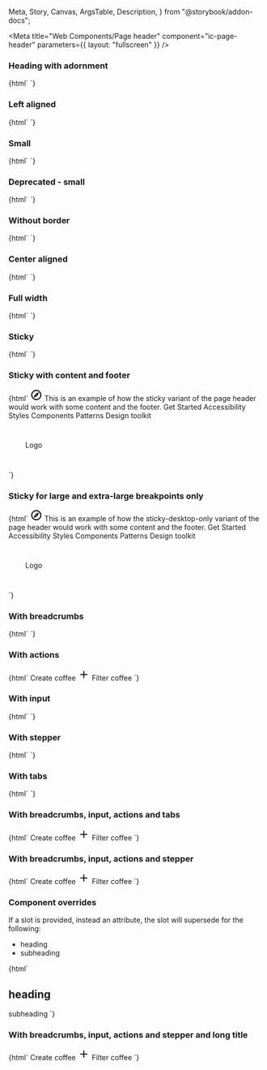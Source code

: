   Meta,
  Story,
  Canvas,
  ArgsTable,
  Description,
} from "@storybook/addon-docs";

<Meta
  title="Web Components/Page header"
  component="ic-page-header"
  parameters={{ layout: "fullscreen" }}
/>

<Description markdown={readme} />

### Heading with adornment

<Canvas>
  <Story name="Heading with adornment" parameters={{ loki: { skip: true } }}>
    {html`
      <ic-page-header heading="Page header">
        <ic-status-tag slot="heading-adornment" label="Beta"></ic-status-tag>
      </ic-page-header>
    `}
  </Story>
</Canvas>

### Left aligned

<Canvas>
  <Story name="Left aligned" parameters={{ loki: { skip: true } }}>
    {html`
      <ic-page-header
        aligned="left"
        heading="Page header"
        subheading="This is a simple page header component and this is the text."
      >
        <ic-status-tag slot="heading-adornment" label="Beta"></ic-status-tag>
      </ic-page-header>
    `}
  </Story>
</Canvas>

### Small

<Canvas>
  <Story name="Small" parameters={{ loki: { skip: true } }}>
    {html`
      <ic-page-header
        aligned="left"
        heading="Page header"
        subheading="This is a simple page header component and this is the text."
        size="small"
      >
        <ic-status-tag
          slot="heading-adornment"
          label="Beta"
          size="small"
        ></ic-status-tag>
      </ic-page-header>
    `}
  </Story>
</Canvas>

### Deprecated - small

<Canvas>
  <Story name="Deprecated - small" parameters={{ loki: { skip: true } }}>
    {html`
      <ic-page-header
        aligned="left"
        heading="Page header"
        subheading="This is a simple page header component and this is the text."
        small
      >
        <ic-status-tag
          slot="heading-adornment"
          label="Beta"
          size="small"
        ></ic-status-tag>
      </ic-page-header>
    `}
  </Story>
</Canvas>

### Without border

<Canvas>
  <Story name="Without border" parameters={{ loki: { skip: true } }}>
    {html`
      <ic-page-header heading="Page header" border="false">
        <ic-status-tag slot="heading-adornment" label="Beta"></ic-status-tag>
      </ic-page-header>
    `}
  </Story>
</Canvas>

### Center aligned

<Canvas>
  <Story name="Center aligned" parameters={{ loki: { skip: true } }}>
    {html`
      <ic-page-header
        aligned="center"
        heading="Page header"
        subheading="This is a simple page header component and this is the text."
      >
        <ic-status-tag slot="heading-adornment" label="Beta"></ic-status-tag>
      </ic-page-header>
    `}
  </Story>
</Canvas>

### Full width

<Canvas>
  <Story name="Full width" parameters={{ loki: { skip: true } }}>
    {html`
      <ic-page-header
        aligned="full-width"
        heading="Page header"
        subheading="This is a simple page header component and this is the text."
      >
        <ic-status-tag slot="heading-adornment" label="Beta"></ic-status-tag>
      </ic-page-header>
    `}
  </Story>
</Canvas>

### Sticky

<Canvas>
  <Story name="Sticky" parameters={{ loki: { skip: true } }}>
    {html`
      <ic-page-header
        sticky
        heading="Page header"
        subheading="This is a simple page header component and this is the text."
      >
        <ic-status-tag slot="heading-adornment" label="Beta"></ic-status-tag>
      </ic-page-header>
    `}
  </Story>
</Canvas>

### Sticky with content and footer

<Canvas>
  <Story
    name="Sticky with content and footer"
    parameters={{ loki: { skip: true } }}
  >
    {html`
      <ic-top-navigation app-title="ApplicationName">
        <svg
          slot="app-icon"
          xmlns="http://www.w3.org/2000/svg"
          height="24px"
          viewBox="0 0 24 24"
          width="24px"
          fill="#000000"
        >
          <path d="M0 0h24v24H0V0z" fill="none" />
          <path
            d="M12 2C6.48 2 2 6.48 2 12s4.48 10 10 10 10-4.48 10-10S17.52 2 12 2zm0 18c-4.41 0-8-3.59-8-8s3.59-8 8-8 8 3.59 8 8-3.59 8-8 8zm-5.5-2.5l7.51-3.49L17.5 6.5 9.99 9.99 6.5 17.5zm5.5-6.6c.61 0 1.1.49 1.1 1.1s-.49 1.1-1.1 1.1-1.1-.49-1.1-1.1.49-1.1 1.1-1.1z"
          />
        </svg>
      </ic-top-navigation>
      <ic-page-header
        sticky
        heading="Page header"
        subheading="This is a simple page header component and this is the text."
      >
        <ic-status-tag slot="heading-adornment" label="Beta"></ic-status-tag>
      </ic-page-header>
      <ic-section-container style="height:800px">
        This is an example of how the sticky variant of the page header would
        work with some content and the footer.
      </ic-section-container>
      <ic-footer
        description="The ICDS is maintained by the Design Practice Team. If you've got a question or want to feedback, 
          please get in touch."
        caption="All content is available under the Open Government Licence v3.0, except source code and code examples which are available under the MIT Licence."
      >
        <ic-footer-link slot="link" href="/">Get Started</ic-footer-link>
        <ic-footer-link slot="link" href="/">Accessibility</ic-footer-link>
        <ic-footer-link slot="link" href="/">Styles</ic-footer-link>
        <ic-footer-link slot="link" href="/">Components</ic-footer-link>
        <ic-footer-link slot="link" href="/">Patterns</ic-footer-link>
        <ic-footer-link slot="link" href="/">Design toolkit</ic-footer-link>
        <div
          slot="logo"
          style="width:100px;height:100px;display:flex;align-items:center;justify-content:center;
          background-color:var(--ic-theme-primary);color:var(--ic-theme-text);"
        >
          Logo
        </div>
      </ic-footer>
    `}
  </Story>
</Canvas>

### Sticky for large and extra-large breakpoints only

<Canvas>
  <Story
    name="Sticky for large and extra-large breakpoints only"
    parameters={{ loki: { skip: true } }}
  >
    {html`
      <ic-top-navigation app-title="ApplicationName">
        <svg
          slot="app-icon"
          xmlns="http://www.w3.org/2000/svg"
          height="24px"
          viewBox="0 0 24 24"
          width="24px"
          fill="#000000"
        >
          <path d="M0 0h24v24H0V0z" fill="none" />
          <path
            d="M12 2C6.48 2 2 6.48 2 12s4.48 10 10 10 10-4.48 10-10S17.52 2 12 2zm0 18c-4.41 0-8-3.59-8-8s3.59-8 8-8 8 3.59 8 8-3.59 8-8 8zm-5.5-2.5l7.51-3.49L17.5 6.5 9.99 9.99 6.5 17.5zm5.5-6.6c.61 0 1.1.49 1.1 1.1s-.49 1.1-1.1 1.1-1.1-.49-1.1-1.1.49-1.1 1.1-1.1z"
          />
        </svg>
      </ic-top-navigation>
      <ic-page-header
        sticky-desktop-only
        heading="Page header"
        subheading="This is a simple page header component and this is the text. This page header is only sticky for viewport widths of 992px and above."
      >
        <ic-status-tag slot="heading-adornment" label="Beta"></ic-status-tag>
      </ic-page-header>
      <ic-section-container style="height:800px">
        This is an example of how the sticky-desktop-only variant of the page
        header would work with some content and the footer.
      </ic-section-container>
      <ic-footer
        description="The ICDS is maintained by the Design Practice Team. If you've got a question or want to feedback, 
          please get in touch."
        caption="All content is available under the Open Government Licence v3.0, except source code and code examples which are available under the MIT Licence."
      >
        <ic-footer-link slot="link" href="/">Get Started</ic-footer-link>
        <ic-footer-link slot="link" href="/">Accessibility</ic-footer-link>
        <ic-footer-link slot="link" href="/">Styles</ic-footer-link>
        <ic-footer-link slot="link" href="/">Components</ic-footer-link>
        <ic-footer-link slot="link" href="/">Patterns</ic-footer-link>
        <ic-footer-link slot="link" href="/">Design toolkit</ic-footer-link>
        <div
          slot="logo"
          style="width:100px;height:100px;display:flex;align-items:center;justify-content:center;
          background-color:var(--ic-theme-primary);color:var(--ic-theme-text);"
        >
          Logo
        </div>
      </ic-footer>
    `}
  </Story>
</Canvas>

### With breadcrumbs

<Canvas>
  <Story name="With breadcrumbs" parameters={{ loki: { skip: true } }}>
    {html`
      <ic-page-header
        heading="Page header"
        subheading="This is a page header component with additional functionality and this is the text."
        reverse-order
      >
        <ic-breadcrumb-group slot="breadcrumbs">
          <ic-breadcrumb
            page-title="Breadcrumb 1"
            href="/breadcrumb-1"
          ></ic-breadcrumb>
          <ic-breadcrumb
            current="true"
            page-title="Breadcrumb 2"
            href="/breadcrumb-2"
          ></ic-breadcrumb>
        </ic-breadcrumb-group>
      </ic-page-header>
    `}
  </Story>
</Canvas>

### With actions

<Canvas>
  <Story name="With actions" parameters={{ loki: { skip: true } }}>
    {html`
      <ic-page-header
        heading="Page header"
        subheading="This is a page header component with additional functionality and this is the text."
        reverse-order
      >
        <ic-button slot="actions" variant="primary"
          >Create coffee
          <svg
            slot="icon"
            width="24"
            height="24"
            viewBox="0 0 24 24"
            fill="none"
            xmlns="http://www.w3.org/2000/svg"
          >
            <path
              d="M19 13H13V19H11V13H5V11H11V5H13V11H19V13Z"
              fill="currentColor"
            />
          </svg>
        </ic-button>
        <ic-button slot="actions" variant="tertiary">Filter coffee</ic-button>
      </ic-page-header>
    `}
  </Story>
</Canvas>

### With input

<Canvas>
  <Story name="With input" parameters={{ loki: { skip: true } }}>
    {html`
      <ic-page-header
        heading="Page header"
        subheading="This is a page header component with additional functionality and this is the text."
      >
        <ic-status-tag slot="heading-adornment" label="Beta"></ic-status-tag>
        <ic-text-field slot="input" placeholder="Enter your input" hide-label />
      </ic-page-header>
    `}
  </Story>
</Canvas>

### With stepper

<Canvas>
  <Story name="With stepper" parameters={{ loki: { skip: true } }}>
    {html`
      <ic-page-header
        heading="Create a coffee"
        subheading="This is a page header component with additional functionality and this is the text."
      >
        <ic-stepper slot="stepper">
          <ic-step heading="Warm kettle" type="completed"></ic-step>
          <ic-step
            heading="Warm milk"
            subheading="Optional"
            type="completed"
          ></ic-step>
          <ic-step heading="Pour milk" type="current" current></ic-step>
        </ic-stepper>
      </ic-page-header>
    `}
  </Story>
</Canvas>

### With tabs

<Canvas>
  <Story name="With tabs" parameters={{ loki: { skip: true } }}>
    {html`
      <ic-page-header
        heading="Coffee recipes"
        subheading="This is a page header component with additional functionality and this is the text."
      >
        <ic-status-tag slot="heading-adornment" label="Beta"></ic-status-tag>
        <ic-navigation-item
          slot="tabs"
          label="All recipes"
          href="?path=/story/web-components-page-header--with-tabs"
          selected
        ></ic-navigation-item>
        <ic-navigation-item
          slot="tabs"
          label="Favourites"
          href="?path=/story/web-components-page-header--with-tabs"
        ></ic-navigation-item>
        <ic-navigation-item
          slot="tabs"
          label="Section Three"
          href="?path=/story/web-components-page-header--with-tabs"
        ></ic-navigation-item>
        <ic-navigation-item
          slot="tabs"
          label="Section Four"
          href="?path=/story/web-components-page-header--with-tabs"
        ></ic-navigation-item>
        <ic-navigation-item
          slot="tabs"
          label="Section Five"
          href="?path=/story/web-components-page-header--with-tabs"
          target="_blank"
        ></ic-navigation-item>
        <ic-navigation-item
          slot="tabs"
          label="Section Six"
          href="?path=/story/web-components-page-header--with-tabs"
        ></ic-navigation-item>
        <ic-navigation-item
          slot="tabs"
          label="Section Seven"
          href="?path=/story/web-components-page-header--with-tabs"
        ></ic-navigation-item>
        <ic-navigation-item
          slot="tabs"
          label="Section Eight"
          href="?path=/story/web-components-page-header--with-tabs"
        ></ic-navigation-item>
        <ic-navigation-item
          slot="tabs"
          label="Section Nine"
          href="?path=/story/web-components-page-header--with-tabs"
        ></ic-navigation-item>
        <ic-navigation-item
          slot="tabs"
          label="Section Ten"
          href="?path=/story/web-components-page-header--with-tabs"
        ></ic-navigation-item>
      </ic-page-header>
    `}
  </Story>
</Canvas>

### With breadcrumbs, input, actions and tabs

<Canvas>
  <Story
    name="With breadcrumbs, input, actions and tabs"
    parameters={{ loki: { skip: true } }}
  >
    {html`
      <ic-page-header
        heading="Coffee recipes"
        subheading="This is a page header component that has breadcrumbs, an input area, actions & tabs."
        reverse-order
      >
        <ic-breadcrumb-group slot="breadcrumbs">
          <ic-breadcrumb
            page-title="Breadcrumb 1"
            href="/breadcrumb-1"
          ></ic-breadcrumb>
          <ic-breadcrumb
            current="true"
            page-title="Breadcrumb 2"
            href="/breadcrumb-2"
          ></ic-breadcrumb>
        </ic-breadcrumb-group>
        <ic-status-tag slot="heading-adornment" label="Beta"></ic-status-tag>
        <ic-button slot="actions" variant="primary"
          >Create coffee
          <svg
            slot="icon"
            width="24"
            height="24"
            viewBox="0 0 24 24"
            fill="none"
            xmlns="http://www.w3.org/2000/svg"
          >
            <path
              d="M19 13H13V19H11V13H5V11H11V5H13V11H19V13Z"
              fill="currentColor"
            />
          </svg>
        </ic-button>
        <ic-button slot="actions" variant="tertiary">Filter coffee</ic-button>
        <ic-navigation-item
          slot="tabs"
          label="All recipes"
          href="?path=/story/web-components-page-header--with-tabs"
          selected
        ></ic-navigation-item>
        <ic-navigation-item
          slot="tabs"
          label="Favourites"
          href="?path=/story/web-components-page-header--with-tabs"
        ></ic-navigation-item>
        <ic-text-field slot="input" placeholder="Enter your input" hide-label />
      </ic-page-header>
    `}
  </Story>
</Canvas>

### With breadcrumbs, input, actions and stepper

<Canvas>
  <Story
    name="With breadcrumbs, input, actions and stepper"
    parameters={{ loki: { skip: true } }}
  >
    {html`
      <ic-page-header
        heading="Coffee recipes"
        subheading="This is a page header component that has breadcrumbs, an input area, actions & stepper."
        reverse-order
      >
        <ic-breadcrumb-group slot="breadcrumbs">
          <ic-breadcrumb
            page-title="Breadcrumb 1"
            href="/breadcrumb-1"
          ></ic-breadcrumb>
          <ic-breadcrumb
            current="true"
            page-title="Breadcrumb 2"
            href="/breadcrumb-2"
          ></ic-breadcrumb>
        </ic-breadcrumb-group>
        <ic-status-tag slot="heading-adornment" label="Beta"></ic-status-tag>
        <ic-button slot="actions" variant="primary"
          >Create coffee
          <svg
            slot="icon"
            width="24"
            height="24"
            viewBox="0 0 24 24"
            fill="none"
            xmlns="http://www.w3.org/2000/svg"
          >
            <path
              d="M19 13H13V19H11V13H5V11H11V5H13V11H19V13Z"
              fill="currentColor"
            />
          </svg>
        </ic-button>
        <ic-button slot="actions" variant="tertiary">Filter coffee</ic-button>
        <ic-stepper slot="stepper">
          <ic-step heading="Warm kettle" type="completed"></ic-step>
          <ic-step
            heading="Warm milk"
            subheading="Optional"
            type="completed"
          ></ic-step>
          <ic-step heading="Pour milk" type="current" current></ic-step>
        </ic-stepper>
        <ic-text-field slot="input" placeholder="Enter your input" hide-label />
      </ic-page-header>
    `}
  </Story>
</Canvas>

### Component overrides

If a slot is provided, instead an attribute, the slot will supersede for the following:

- heading
- subheading

<Canvas>
  <Story name="Component overrides" parameters={{ loki: { skip: true } }}>
    {html`
      <ic-page-header>
        <ic-typography slot="heading" variant="h4">
          <h2>heading</h2>
        </ic-typography>
        <ic-typography slot="subheading" variant="body">
          subheading
        </ic-typography>
      </ic-page-header>
    `}
  </Story>
</Canvas>

### With breadcrumbs, input, actions and stepper and long title

<Canvas>
  <Story
    name="With breadcrumbs, input, actions and stepper and long title"
    parameters={{ loki: { skip: true } }}
  >
    {html`
      <ic-page-header
        heading="Coffee recipes with a very very long title"
        subheading="This is a page header component that has breadcrumbs, an input area, actions & stepper."
        reverse-order
      >
        <ic-breadcrumb-group slot="breadcrumbs">
          <ic-breadcrumb
            page-title="Breadcrumb 1"
            href="/breadcrumb-1"
          ></ic-breadcrumb>
          <ic-breadcrumb
            current="true"
            page-title="Breadcrumb 2"
            href="/breadcrumb-2"
          ></ic-breadcrumb>
        </ic-breadcrumb-group>
        <ic-status-tag slot="heading-adornment" label="Beta"></ic-status-tag>
        <ic-button slot="actions" variant="primary"
          >Create coffee
          <svg
            slot="icon"
            width="24"
            height="24"
            viewBox="0 0 24 24"
            fill="none"
            xmlns="http://www.w3.org/2000/svg"
          >
            <path
              d="M19 13H13V19H11V13H5V11H11V5H13V11H19V13Z"
              fill="currentColor"
            />
          </svg>
        </ic-button>
        <ic-button slot="actions" variant="tertiary">Filter coffee</ic-button>
        <ic-stepper slot="stepper">
          <ic-step heading="Warm kettle" type="completed"></ic-step>
          <ic-step
            heading="Warm milk"
            subheading="Optional"
            type="completed"
          ></ic-step>
          <ic-step heading="Pour milk" type="current" current></ic-step>
        </ic-stepper>
        <ic-text-field slot="input" placeholder="Enter your input" hide-label />
      </ic-page-header>
    `}
  </Story>
</Canvas>
